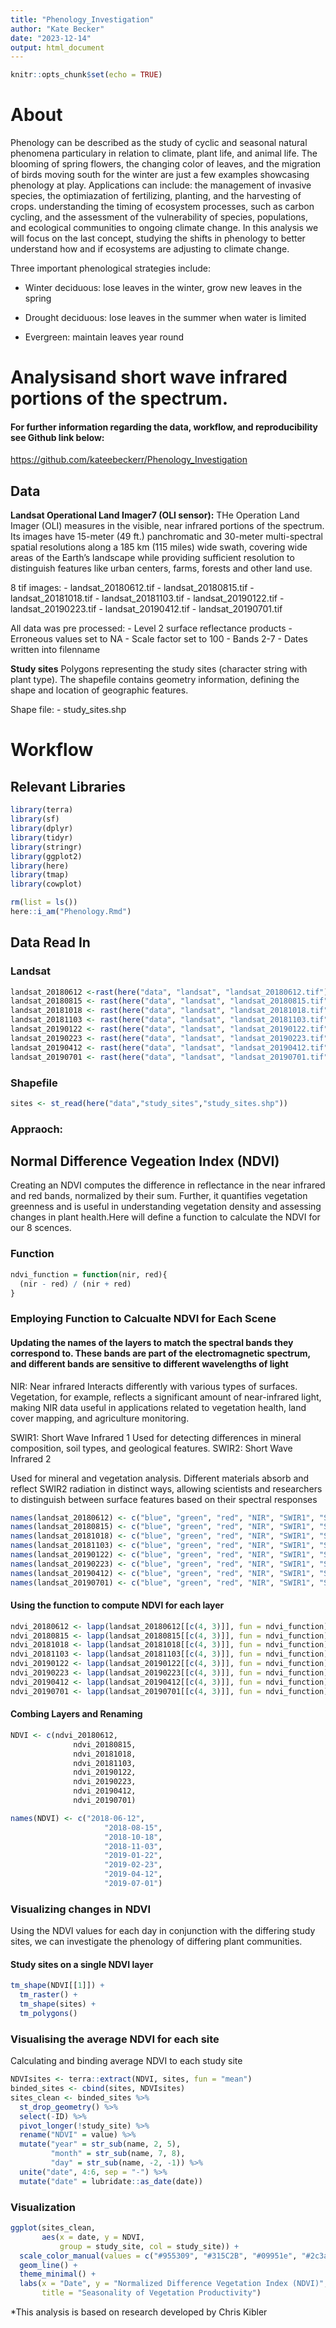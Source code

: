 ```yaml
---
title: "Phenology_Investigation"
author: "Kate Becker"
date: "2023-12-14"
output: html_document
---
```


```r
knitr::opts_chunk$set(echo = TRUE)
```

# About

Phenology can be described as the study of cyclic and seasonal natural phenomena particulary in relation to climate, plant life, and animal life. The blooming of spring flowers, the changing color of leaves, and the migration of birds moving south for the winter are just a few examples showcasing phenology at play. Applications can include: the management of invasive species, the optimiazation of fertilizing, planting, and the harvesting of crops. understanding the timing of ecosystem processes, such as carbon cycling, and the assessment of the vulnerability of species, populations, and ecological communities to ongoing climate change. In this analysis we will focus on the last concept, studying the shifts in phenology to better understand how and if ecosystems are adjusting to climate change.

Three important phenological strategies include:

-   Winter deciduous: lose leaves in the winter, grow new leaves in the spring

-   Drought deciduous: lose leaves in the summer when water is limited

-   Evergreen: maintain leaves year round

# Analysisand short wave infrared portions of the spectrum. 

#### For further information regarding the data, workflow, and reproducibility see Github link below: 

<https://github.com/kateebeckerr/Phenology_Investigation>

## Data 

**Landsat Operational Land Imager7 (OLI sensor):**
THe Operation Land Imager (OLI) measures in the visible, near infrared portions of the spectrum. Its images have 15-meter (49 ft.) panchromatic and 30-meter multi-spectral spatial resolutions along a 185 km (115 miles) wide swath, covering wide areas of the Earth’s landscape while providing sufficient resolution to distinguish features like urban centers, farms, forests and other land use.

8 tif images:
  - landsat_20180612.tif
  - landsat_20180815.tif
  - landsat_20181018.tif
  - landsat_20181103.tif
  - landsat_20190122.tif
  - landsat_20190223.tif
  - landsat_20190412.tif
  - landsat_20190701.tif
  
  All data was pre processed:
- Level 2 surface reflectance products
- Erroneous values set to NA
- Scale factor set to 100
- Bands 2-7
- Dates written into filenname

**Study sites**
Polygons representing the study sites (character string with plant type). The shapefile contains geometry information, defining the shape and location of geographic features.

Shape file:
  - study_sites.shp
  

# Workflow 

## Relevant Libraries 
```r
library(terra)
library(sf)
library(dplyr)
library(tidyr)
library(stringr)
library(ggplot2)
library(here)
library(tmap)
library(cowplot)

rm(list = ls())
here::i_am("Phenology.Rmd")
```

## Data Read In
### Landsat
```r
landsat_20180612 <-rast(here("data", "landsat", "landsat_20180612.tif"))
landsat_20180815 <- rast(here("data", "landsat", "landsat_20180815.tif"))
landsat_20181018 <- rast(here("data", "landsat", "landsat_20181018.tif"))
landsat_20181103 <- rast(here("data", "landsat", "landsat_20181103.tif"))
landsat_20190122 <- rast(here("data", "landsat", "landsat_20190122.tif"))
landsat_20190223 <- rast(here("data", "landsat", "landsat_20190223.tif"))
landsat_20190412 <- rast(here("data", "landsat", "landsat_20190412.tif"))
landsat_20190701 <- rast(here("data", "landsat", "landsat_20190701.tif"))
```

### Shapefile 
```r
sites <- st_read(here("data","study_sites","study_sites.shp"))
```
### Appraoch: 


## Normal Difference Vegeation Index (NDVI)
Creating an NDVI computes the difference in reflectance in the near infrared and red bands, normalized by their sum. Further, it quantifies vegetation greenness and is useful in understanding vegetation density and assessing changes in plant health.Here will define a function to calculate the NDVI for our 8 scences. 

### Function
```r
ndvi_function = function(nir, red){
  (nir - red) / (nir + red)
}
```

### Employing Function to Calcualte NDVI for Each Scene

#### Updating the names of the layers to match the spectral bands they correspond to. These bands are part of the electromagnetic spectrum, and different bands are sensitive to different wavelengths of light

NIR: Near infrared 
  Interacts differently with various types of surfaces. Vegetation, for example, reflects a significant amount of near-infrared light, making NIR data useful in applications related to vegetation health, land cover mapping, and agriculture monitoring.
  
SWIR1: Short Wave Infrared 1
  Used for detecting differences in mineral composition, soil types, and geological features. 
SWIR2: Short Wave Infrared 2

 Used for mineral and vegetation analysis. Different materials absorb and reflect SWIR2 radiation in distinct ways, allowing scientists and researchers to distinguish between surface features based on their spectral responses


```r
names(landsat_20180612) <- c("blue", "green", "red", "NIR", "SWIR1", "SWIR2")
names(landsat_20180815) <- c("blue", "green", "red", "NIR", "SWIR1", "SWIR2")
names(landsat_20181018) <- c("blue", "green", "red", "NIR", "SWIR1", "SWIR2")
names(landsat_20181103) <- c("blue", "green", "red", "NIR", "SWIR1", "SWIR2")
names(landsat_20190122) <- c("blue", "green", "red", "NIR", "SWIR1", "SWIR2")
names(landsat_20190223) <- c("blue", "green", "red", "NIR", "SWIR1", "SWIR2")
names(landsat_20190412) <- c("blue", "green", "red", "NIR", "SWIR1", "SWIR2")
names(landsat_20190701) <- c("blue", "green", "red", "NIR", "SWIR1", "SWIR2")

```

#### Using the function to compute NDVI for each layer 
```r
ndvi_20180612 <- lapp(landsat_20180612[[c(4, 3)]], fun = ndvi_function)
ndvi_20180815 <- lapp(landsat_20180815[[c(4, 3)]], fun = ndvi_function)
ndvi_20181018 <- lapp(landsat_20181018[[c(4, 3)]], fun = ndvi_function)
ndvi_20181103 <- lapp(landsat_20181103[[c(4, 3)]], fun = ndvi_function)
ndvi_20190122 <- lapp(landsat_20190122[[c(4, 3)]], fun = ndvi_function)
ndvi_20190223 <- lapp(landsat_20190223[[c(4, 3)]], fun = ndvi_function)
ndvi_20190412 <- lapp(landsat_20190412[[c(4, 3)]], fun = ndvi_function)
ndvi_20190701 <- lapp(landsat_20190701[[c(4, 3)]], fun = ndvi_function)

```

#### Combing Layers and Renaming 
```r
NDVI <- c(ndvi_20180612,
              ndvi_20180815,
              ndvi_20181018,
              ndvi_20181103,
              ndvi_20190122,
              ndvi_20190223,
              ndvi_20190412,
              ndvi_20190701)

names(NDVI) <- c("2018-06-12",
                     "2018-08-15",
                     "2018-10-18",
                     "2018-11-03",
                     "2019-01-22",
                     "2019-02-23",
                     "2019-04-12",
                     "2019-07-01")

```


### Visualizing changes in NDVI

Using the NDVI values for each day in conjunction with the differing study sites, we can investigate the phenology of differing plant communities.

#### Study sites on a single NDVI layer
```r
tm_shape(NDVI[[1]]) +
  tm_raster() +
  tm_shape(sites) +
  tm_polygons()
```
### Visualising the average NDVI for each site

Calculating and binding average NDVI to each study site
```r
NDVIsites <- terra::extract(NDVI, sites, fun = "mean")
binded_sites <- cbind(sites, NDVIsites)
sites_clean <- binded_sites %>%
  st_drop_geometry() %>%
  select(-ID) %>%
  pivot_longer(!study_site) %>%
  rename("NDVI" = value) %>%
  mutate("year" = str_sub(name, 2, 5),
         "month" = str_sub(name, 7, 8),
         "day" = str_sub(name, -2, -1)) %>%
  unite("date", 4:6, sep = "-") %>%
  mutate("date" = lubridate::as_date(date))
```

### Visualization 
```r
ggplot(sites_clean,
       aes(x = date, y = NDVI,
           group = study_site, col = study_site)) +
  scale_color_manual(values = c("#955309", "#315C2B", "#09951e", "#2c3a2e","#60a36a")) +
  geom_line() +
  theme_minimal() +
  labs(x = "Date", y = "Normalized Difference Vegetation Index (NDVI)", col = "Vegetation Type",
       title = "Seasonality of Vegetation Productivity") 
```


*This analysis is based on research developed by Chris Kibler
